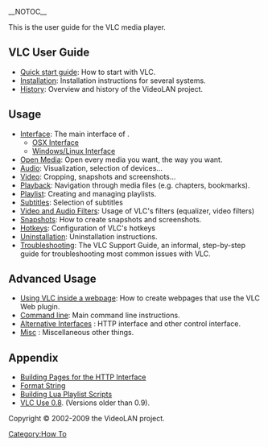 __NOTOC__
{{RightMenu|Documentation TOC}}

This is the user guide for the VLC media player.

==VLC User Guide==
*[[Documentation:Quick_start_guide|Quick start guide]]: How to start with VLC.
*[[Documentation:Installing VLC|Installation]]: Installation instructions for several systems.
*[[Documentation:History|History]]: Overview and history of the VideoLAN project.

==Usage==
*[[Documentation:Interface|Interface]]: The main interface of {{VLC}}.
**[[Documentation:Play_HowTo/Basic_Use/Interface_OSX|OSX Interface]]
**[[Documentation:Play_HowTo/Basic_Use/Interface_Windows|Windows/Linux Interface]]
*[[Documentation:Open Media|Open Media]]: Open every media you want, the way you want.
*[[Documentation:Audio|Audio]]: Visualization, selection of devices...
*[[Documentation:Video|Video]]: Cropping, snapshots and screenshots...
*[[Documentation:Playback|Playback]]: Navigation through media files (e.g. chapters, bookmarks).
*[[Documentation:Playlist|Playlist]]: Creating and managing playlists.
*[[Documentation:Subtitles|Subtitles]]: Selection of subtitles
*[[Documentation:Video and Audio Filters|Video and Audio Filters]]: Usage of VLC's filters (equalizer, video filters) 
*[[Documentation:Snapshots|Snapshots]]: How to create snapshots and screenshots.
*[[Documentation:Hotkeys|Hotkeys]]: Configuration of VLC's hotkeys
*[[VLC Uninstall|Uninstallation]]: Uninstallation instructions.
*[[VSG:Main|Troubleshooting]]: The VLC Support Guide, an informal, step-by-step guide for troubleshooting most common issues with VLC.

==Advanced Usage==
*[[Documentation:WebPlugin|Using VLC inside a webpage]]: How to create webpages that use the VLC Web plugin.
*[[Documentation:Command_line|Command line]]: Main command line instructions.
*[[Documentation:Alternative_Interfaces|Alternative Interfaces]] : HTTP interface and other control interface.
*[[Documentation:Misc|Misc]] : Miscellaneous other things.

==Appendix==
*[[Documentation:Building Pages for the HTTP Interface|Building Pages for the HTTP Interface]]
*[[Documentation:Format String|Format String]]
*[[Documentation:Building Lua Playlist Scripts|Building Lua Playlist Scripts]]
*[[Documentation:Play HowTo/Basic Use 0.8| VLC Use 0.8]]. (Versions older than 0.9).


{{Documentation}} [[Category:How To]]

Copyright &copy; 2002-2009 the VideoLAN project.